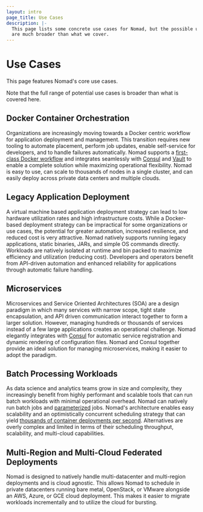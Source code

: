 ```yaml
---
layout: intro
page_title: Use Cases
description: |-
  This page lists some concrete use cases for Nomad, but the possible use cases
  are much broader than what we cover.
---
```


# Use Cases

This page features Nomad's core use cases.

Note that the full range of potential use cases is broader than what is covered here.

## Docker Container Orchestration

Organizations are increasingly moving towards a Docker centric workflow for
application deployment and management. This transition requires new tooling
to automate placement, perform job updates, enable self-service for developers,
and to handle failures automatically. Nomad supports a [first-class Docker workflow](/nomad/docs/drivers/docker)
and integrates seamlessly with [Consul](/nomad/docs/integrations/consul-integration)
and [Vault](/nomad/docs/integrations/vault-integration) to enable a complete solution
while maximizing operational flexibility. Nomad is easy to use, can scale to
thousands of nodes in a single cluster, and can easily deploy across private data
centers and multiple clouds.

## Legacy Application Deployment

A virtual machine based application deployment strategy can lead to low hardware
utilization rates and high infrastructure costs. While a Docker-based deployment
strategy can be impractical for some organizations or use cases, the potential for
greater automation, increased resilience, and reduced cost is very attractive.
Nomad natively supports running legacy applications, static binaries, JARs, and
simple OS commands directly. Workloads are natively isolated at runtime and bin
packed to maximize efficiency and utilization (reducing cost). Developers and
operators benefit from API-driven automation and enhanced reliability for
applications through automatic failure handling.

## Microservices

Microservices and Service Oriented Architectures (SOA) are a design paradigm in
which many services with narrow scope, tight state encapsulation, and API driven
communication interact together to form a larger solution. However, managing hundreds
or thousands of services instead of a few large applications creates an operational
challenge. Nomad elegantly integrates with [Consul](/nomad/docs/integrations/consul-integration)
for automatic service registration and dynamic rendering of configuration files. Nomad
and Consul together provide an ideal solution for managing microservices, making it
easier to adopt the paradigm.

## Batch Processing Workloads

As data science and analytics teams grow in size and complexity, they increasingly
benefit from highly performant and scalable tools that can run batch workloads with
minimal operational overhead. Nomad can natively run batch jobs and [parameterized](https://www.hashicorp.com/blog/replacing-queues-with-nomad-dispatch) jobs.
Nomad's architecture enables easy scalability and an optimistically
concurrent scheduling strategy that can yield [thousands of container deployments per
second](https://www.hashicorp.com/c1m). Alternatives are overly complex and limited
in terms of their scheduling throughput, scalability, and multi-cloud capabilities.

## Multi-Region and Multi-Cloud Federated Deployments

Nomad is designed to natively handle multi-datacenter and multi-region deployments
and is cloud agnostic. This allows Nomad to schedule in private datacenters running
bare metal, OpenStack, or VMware alongside an AWS, Azure, or GCE cloud deployment.
This makes it easier to migrate workloads incrementally and to utilize the cloud
for bursting.
